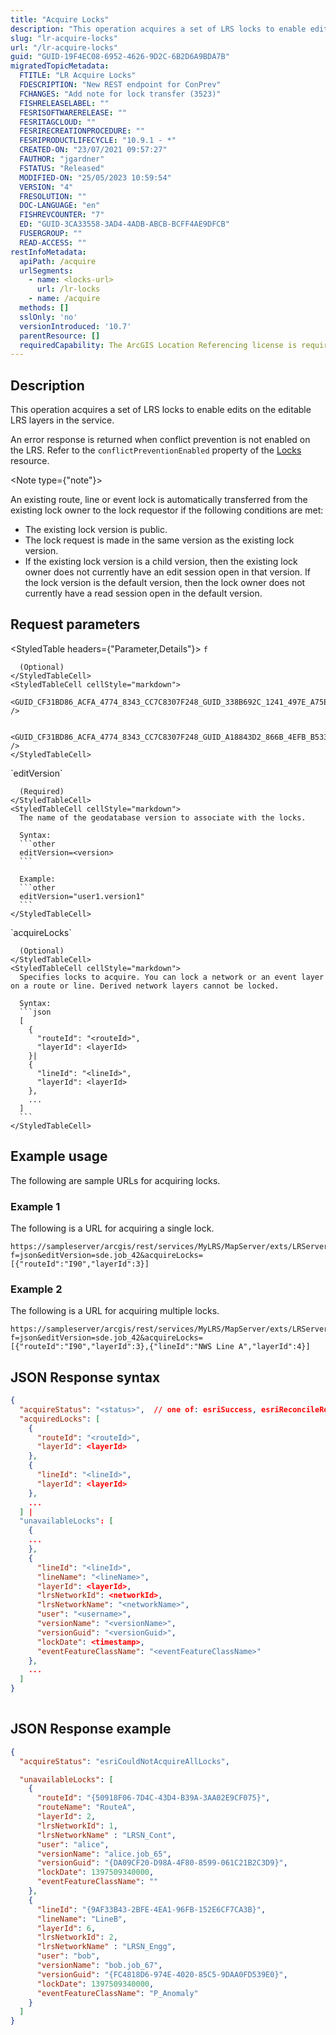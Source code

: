 ```yaml
---
title: "Acquire Locks"
description: "This operation acquires a set of LRS locks to enable edits on the editable LRS layers in the service."
slug: "lr-acquire-locks"
url: "/lr-acquire-locks"
guid: "GUID-19F4EC08-6952-4626-9D2C-6B2D6A9BDA7B"
migratedTopicMetadata:
  FTITLE: "LR Acquire Locks"
  FDESCRIPTION: "New REST endpoint for ConPrev"
  FCHANGES: "Add note for lock transfer (3523)"
  FISHRELEASELABEL: ""
  FESRISOFTWARERELEASE: ""
  FESRITAGCLOUD: ""
  FESRIRECREATIONPROCEDURE: ""
  FESRIPRODUCTLIFECYCLE: "10.9.1 - *"
  CREATED-ON: "23/07/2021 09:57:27"
  FAUTHOR: "jgardner"
  FSTATUS: "Released"
  MODIFIED-ON: "25/05/2023 10:59:54"
  VERSION: "4"
  FRESOLUTION: ""
  DOC-LANGUAGE: "en"
  FISHREVCOUNTER: "7"
  ED: "GUID-3CA33558-3AD4-4ADB-ABCB-BCFF4AE9DFCB"
  FUSERGROUP: ""
  READ-ACCESS: ""
restInfoMetadata:
  apiPath: /acquire
  urlSegments:
    - name: <locks-url>
      url: /lr-locks
    - name: /acquire
  methods: []
  sslOnly: 'no'
  versionIntroduced: '10.7'
  parentResource: []
  requiredCapability: The ArcGIS Location Referencing license is required to use this resource.
---
```





## Description

This operation acquires a set of LRS locks to enable edits on the editable LRS layers in the service.

An error response is returned when conflict prevention is not enabled on the LRS. Refer to the `conflictPreventionEnabled` property of the [Locks](/lr-locks) resource.

<Note type={"note"}>

An existing route, line or event lock is automatically transferred from the existing lock owner to the lock requestor if the following conditions are met: 

-   The existing lock version is public.
-   The lock request is made in the same version as the existing lock version.
-   If the existing lock version is a child version, then the existing lock owner does not currently have an edit session open in that version. If the lock version is the default version, then the lock owner does not currently have a read session open in the default version. 

</Note>

##  Request parameters 

<StyledTable headers={"Parameter,Details"}>
  <StyledTableRow>
    <StyledTableCell cellStyle="markdown">
      `f`

      (Optional)
    </StyledTableCell>
    <StyledTableCell cellStyle="markdown">
      <GUID_CF31BD86_ACFA_4774_8343_CC7C8307F248_GUID_338B692C_1241_497E_A75E_A120E90C5078 />
      
      <GUID_CF31BD86_ACFA_4774_8343_CC7C8307F248_GUID_A18843D2_866B_4EFB_B533_9736C6767514 />
    </StyledTableCell>
  </StyledTableRow>
  <StyledTableRow>
    <StyledTableCell cellStyle="markdown">
      `editVersion`

      (Required)
    </StyledTableCell>
    <StyledTableCell cellStyle="markdown">
      The name of the geodatabase version to associate with the locks.
      
      Syntax: 
      ```other
      editVersion=<version>
      ```
      
      Example: 
      ```other
      editVersion="user1.version1"
      ```
    </StyledTableCell>
  </StyledTableRow>
  <StyledTableRow>
    <StyledTableCell cellStyle="markdown">
      `acquireLocks`
      
      (Optional)
    </StyledTableCell>
    <StyledTableCell cellStyle="markdown">
      Specifies locks to acquire. You can lock a network or an event layer on a route or line. Derived network layers cannot be locked.
      
      Syntax:
      ```json
      [
        {
          "routeId": "<routeId>",
          "layerId": <layerId>
        }|
        {
          "lineId": "<lineId>",
          "layerId": <layerId>
        },
        ...
      ]
      ```
    </StyledTableCell>
  </StyledTableRow>
</StyledTable>

## Example usage

The following are sample URLs for acquiring locks.

<EncodeURLsNote />

### Example 1

The following is a URL for acquiring a single lock.

```other
https://sampleserver/arcgis/rest/services/MyLRS/MapServer/exts/LRServer/locks/acquire?f=json&editVersion=sde.job_42&acquireLocks=[{"routeId":"I90","layerId":3}]
```

### Example 2

The following is a URL for acquiring multiple locks.

```other
https://sampleserver/arcgis/rest/services/MyLRS/MapServer/exts/LRServer/locks/acquire?f=json&editVersion=sde.job_42&acquireLocks=[{"routeId":"I90","layerId":3},{"lineId":"NWS Line A","layerId":4}]
```

## JSON Response syntax

```json
{
  "acquireStatus": "<status>",  // one of: esriSuccess, esriReconcileRequired, esriCouldNotAcquireAllLocks
  "acquiredLocks": [
    {
      "routeId": "<routeId>",
      "layerId": <layerId>
    },
    {
      "lineId": "<lineId>",
      "layerId": <layerId>
    },
    ...
  ] |
  "unavailableLocks": [
    {
    ...
    },
    {
      "lineId": "<lineId>",
      "lineName": "<lineName>",
      "layerId": <layerId>,
      "lrsNetworkId": <networkId>,
      "lrsNetworkName": "<networkName>",
      "user": "<username>",
      "versionName": "<versionName>",
      "versionGuid": "<versionGuid>",
      "lockDate": <timestamp>,
      "eventFeatureClassName": "<eventFeatureClassName>"
    },
    ...
  ]
}
  
```


## JSON Response example

```json
{
  "acquireStatus": "esriCouldNotAcquireAllLocks",

  "unavailableLocks": [
    {
      "routeId": "{50918F06-7D4C-43D4-B39A-3AA02E9CF075}",
      "routeName": "RouteA",
      "layerId": 2,
      "lrsNetworkId": 1,
      "lrsNetworkName" : "LRSN_Cont",
      "user": "alice",
      "versionName": "alice.job_65",
      "versionGuid": "{DA09CF20-D98A-4F80-8599-061C21B2C3D9}",
      "lockDate": 1397509340000,
      "eventFeatureClassName": ""
    },
    {
      "lineId": "{9AF33B43-2BFE-4EA1-96FB-152E6CF7CA3B}",
      "lineName": "LineB",
      "layerId": 6,
      "lrsNetworkId": 2,
      "lrsNetworkName" : "LRSN_Engg",
      "user": "bob",
      "versionName": "bob.job_67",
      "versionGuid": "{FC4818D6-974E-4020-85C5-9DAA0FD539E0}",
      "lockDate": 1397509340000,
      "eventFeatureClassName": "P_Anomaly"
    }
  ]
}
  
```

 
